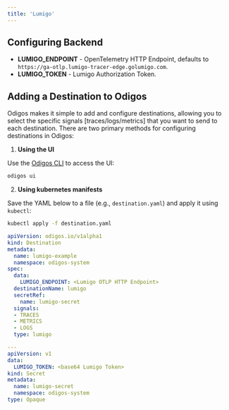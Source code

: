 ```yaml
---
title: 'Lumigo'
---
```


## Configuring Backend

- **LUMIGO_ENDPOINT** - OpenTelemetry HTTP Endpoint, defaults to `https://ga-otlp.lumigo-tracer-edge.golumigo.com`.
- **LUMIGO_TOKEN** - Lumigo Authorization Token.

## Adding a Destination to Odigos

Odigos makes it simple to add and configure destinations, allowing you to select the specific signals [traces/logs/metrics] that you want to send to each destination. There are two primary methods for configuring destinations in Odigos:

1. **Using the UI**

Use the [Odigos CLI](https://docs.odigos.io/cli/odigos_ui) to access the UI:

```bash
odigos ui
```

2. **Using kubernetes manifests**

Save the YAML below to a file (e.g., `destination.yaml`) and apply it using `kubectl`:

```bash
kubectl apply -f destination.yaml
```


```yaml
apiVersion: odigos.io/v1alpha1
kind: Destination
metadata:
  name: lumigo-example
  namespace: odigos-system
spec:
  data:
    LUMIGO_ENDPOINT: <Lumigo OTLP HTTP Endpoint>
  destinationName: lumigo
  secretRef:
    name: lumigo-secret
  signals:
  - TRACES
  - METRICS
  - LOGS
  type: lumigo

---
apiVersion: v1
data:
  LUMIGO_TOKEN: <base64 Lumigo Token>
kind: Secret
metadata:
  name: lumigo-secret
  namespace: odigos-system
type: Opaque
```
